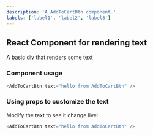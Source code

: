 ```yaml
---
description: 'A AddToCartBtn component.'
labels: ['label1', 'label2', 'label3']
---
```



## React Component for rendering text

A basic div that renders some text

### Component usage
```js
<AddToCartBtn text="hello from AddToCartBtn" />
```

### Using props to customize the text

Modify the text to see it change live:
```js live
<AddToCartBtn text="hello from AddToCartBtn" />
```
